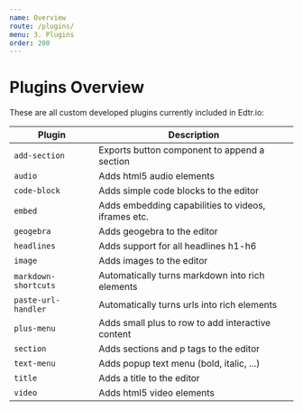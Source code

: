 ```yaml
---
name: Overview
route: /plugins/
menu: 3. Plugins
order: 200
---
```


# Plugins Overview
These are all custom developed plugins currently included in Edtr.io:

| Plugin               | Description                                  |
| -------------------- | -------------------------------------------- |
| `add-section`        | Exports button component to append a section |
| `audio`              | Adds html5 audio elements                    |
| `code-block`         | Adds simple code blocks to the editor        |
| `embed`              | Adds embedding capabilities to videos, iframes etc.|
| `geogebra`           | Adds geogebra to the editor                  |
| `headlines`          | Adds support for all headlines h1-h6         |
| `image`              | Adds images to the editor                    |
| `markdown-shortcuts` | Automatically turns markdown into rich elements |
| `paste-url-handler`  | Automatically turns urls into rich elements  |
| `plus-menu`          | Adds small plus to row to add interactive content |
| `section`            | Adds sections and p tags to the editor       |
| `text-menu`          | Adds popup text menu (bold, italic, ...)     |
| `title`              | Adds a title to the editor                   |
| `video`              | Adds html5 video elements                    |

